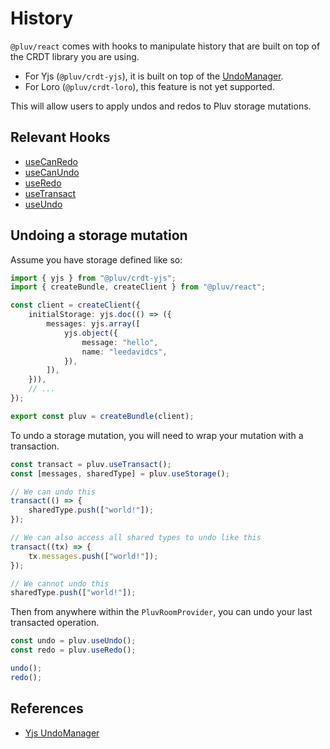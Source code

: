 # History

`@pluv/react` comes with hooks to manipulate history that are built on top of the CRDT library you are using.

* For Yjs (`@pluv/crdt-yjs`), it is built on top of the [UndoManager](https://docs.yjs.dev/api/undo-manager).
* For Loro (`@pluv/crdt-loro`), this feature is not yet supported.

This will allow users to apply undos and redos to Pluv storage mutations.

## Relevant Hooks

* [useCanRedo](/docs/react/api-reference#useCanRedo)
* [useCanUndo](/docs/react/api-reference#useCanUndo)
* [useRedo](/docs/react/api-reference#useRedo)
* [useTransact](/docs/react/api-reference#useTransact)
* [useUndo](/docs/react/api-reference#useUndo)

## Undoing a storage mutation

Assume you have storage defined like so:

```ts
import { yjs } from "@pluv/crdt-yjs";
import { createBundle, createClient } from "@pluv/react";

const client = createClient({
    initialStorage: yjs.doc(() => ({
        messages: yjs.array([
            yjs.object({
                message: "hello",
                name: "leedavidcs",
            }),
        ]),
    })),
    // ...
});

export const pluv = createBundle(client);
```

To undo a storage mutation, you will need to wrap your mutation with a transaction.

```ts
const transact = pluv.useTransact();
const [messages, sharedType] = pluv.useStorage();

// We can undo this
transact(() => {
    sharedType.push(["world!"]);
});

// We can also access all shared types to undo like this
transact((tx) => {
    tx.messages.push(["world!"]);
});

// We cannot undo this
sharedType.push(["world!"]);
```

Then from anywhere within the `PluvRoomProvider`, you can undo your last transacted operation.

```ts
const undo = pluv.useUndo();
const redo = pluv.useRedo();

undo();
redo();
```

## References

* [Yjs UndoManager](https://docs.yjs.dev/api/undo-manager)
